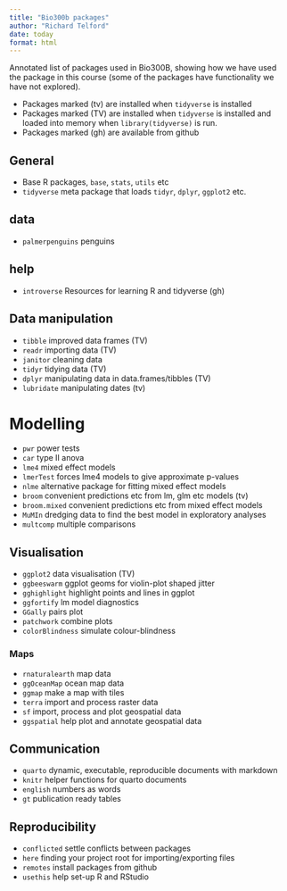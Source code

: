```yaml
---
title: "Bio300b packages"
author: "Richard Telford"
date: today
format: html
---
```


Annotated list of packages used in Bio300B, showing how we have used the package in this course (some of the packages have functionality we have not explored).

- Packages marked (tv) are installed when `tidyverse` is installed
- Packages marked (TV) are installed when `tidyverse` is installed and loaded into memory when `library(tidyverse)` is run.
- Packages marked (gh) are available from github




## General

- Base R packages, `base`, `stats`, `utils` etc 
- `tidyverse` meta package that loads `tidyr`, `dplyr`, `ggplot2` etc.

## data

- `palmerpenguins` penguins

## help

- `introverse` Resources for learning R and tidyverse (gh)

## Data manipulation

- `tibble` improved data frames (TV)
- `readr` importing data (TV)
- `janitor` cleaning data
- `tidyr`  tidying data (TV)
- `dplyr`  manipulating data in data.frames/tibbles (TV)
- `lubridate` manipulating dates (tv)

# Modelling

- `pwr` power tests
- `car` type II anova
- `lme4` mixed effect models
- `lmerTest` forces lme4 models to give approximate p-values
- `nlme` alternative package for fitting mixed effect models
- `broom` convenient predictions etc from lm, glm etc models (tv)
- `broom.mixed` convenient predictions etc from mixed effect models
- `MuMIn` dredging data to find the best model in exploratory analyses
- `multcomp` multiple comparisons

## Visualisation

- `ggplot2` data visualisation (TV)
- `ggbeeswarm` ggplot geoms for violin-plot shaped jitter
- `gghighlight` highlight points and lines in ggplot
- `ggfortify` lm model diagnostics
- `GGally` pairs plot
- `patchwork` combine plots
- `colorBlindness` simulate colour-blindness

### Maps

- `rnaturalearth` map data
- `ggOceanMap` ocean map data
- `ggmap` make a map with tiles
- `terra` import and process raster data
- `sf` import, process and plot geospatial data
- `ggspatial` help plot and annotate geospatial data

## Communication

- `quarto` dynamic, executable, reproducible documents with markdown
- `knitr` helper functions for quarto documents
- `english` numbers as words
- `gt` publication ready tables

## Reproducibility

- `conflicted` settle conflicts between packages
- `here` finding your project root for importing/exporting files
- `remotes` install packages from github
- `usethis` help set-up R and RStudio
